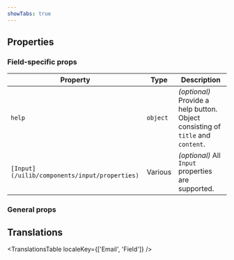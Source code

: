 ```yaml
---
showTabs: true
---
```



## Properties

### Field-specific props

| Property                                      | Type     | Description                                                                     |
| --------------------------------------------- | -------- | ------------------------------------------------------------------------------- |
| `help`                                        | `object` | _(optional)_ Provide a help button. Object consisting of `title` and `content`. |
| `[Input](/uilib/components/input/properties)` | Various  | _(optional)_ All `Input` properties are supported.                              |

### General props

<PropertiesTable props={fieldProperties} />

## Translations

<TranslationsTable localeKey={['Email', 'Field']} />

